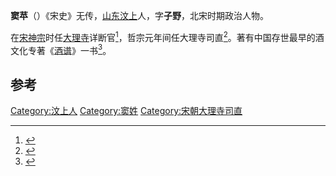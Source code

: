 '''窦苹'''（{{bd|？||？}}）《宋史》无传，[[山东|山东]][[汶上|汶上]]人，字'''子野'''，北宋时期政治人物。

在[[宋神宗|宋神宗]]时任[[大理寺|大理寺]]详断官<ref name="杨硕2005">{{cite book|author=杨硕|title=宋神宗与王安石变法|url=http://books.google.com/books?id=LENKAQAAIAAJ|year=2005|publisher=贵州人民出版社|isbn=978-7-221-06970-2|page=565}}</ref>，哲宗元年间任大理寺司直<ref name="郑熙亭2003">{{cite book|author=郑熙亭|title=大宋河山 精英们与他们的时代|url=http://books.google.com/books?id=dqeEAAAAIAAJ|year=2003|publisher=海南出版社|isbn=978-7-5443-1103-8|pages=377–378}}</ref>。著有中国存世最早的酒文化专著《[[酒谱|酒谱]]》一书<ref name="刘武1995">{{cite book|author=刘武|title=醉里看乾坤 中国士人饮酒心态|url=http://books.google.com/books?id=_3EPAQAAMAAJ|year=1995|publisher=岳麓书社|isbn=978-7-80520-627-1|page=97}}</ref>。
{{Wikisource|酒譜}}
== 参考==
{{reflist}}
{{宋朝人物小作品}}
[[Category:汶上人|Category:汶上人]]
[[Category:窦姓|Category:窦姓]]
[[Category:宋朝大理寺司直|Category:宋朝大理寺司直]]